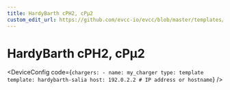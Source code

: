 ```yaml
---
title: HardyBarth cPH2, cPμ2
custom_edit_url: https://github.com/evcc-io/evcc/blob/master/templates/definition/charger/hardybarth-salia.yaml
---
```



# HardyBarth cPH2, cPμ2

<DeviceFeatures features="sponsorship" />

<DeviceConfig code={`chargers:
    - name: my_charger
      type: template
      template: hardybarth-salia
      host: 192.0.2.2 # IP address or hostname`}  />

<SponsorshipRequired />

